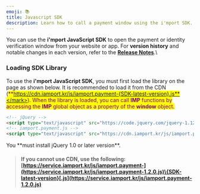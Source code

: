 ```yaml
---
emoji: 📚
title: Javascript SDK
description: Learn how to call a payment window using the i'mport SDK.
---
```





You can use the **i'mport JavaScript SDK** to open the payment or identity verification window from your website or app. For **version history** and notable changes in each version, refer to the [**Release Notes**](sdk-release-note.md).\


### Loading SDK Library <a href="#sdk-library" id="sdk-library"></a>

To use the **i'mport JavaScript SDK**, you must first load the library on the page as shown below. It is recommended to load it from the CDN (<mark style="color:purple;">**https://cdn.iamport.kr/js/iamport.payment-{SDK-latest-version}.js**</mark>). When the library is loaded, you can call **IMP** functions by accessing the **IMP** global object as a property of the **window** object.

```html title="HTML"
<!-- jQuery -->
<script type="text/javascript" src="https://code.jquery.com/jquery-1.12.4.min.js" ></script>
<!-- iamport.payment.js -->
<script type="text/javascript" src="https://cdn.iamport.kr/js/iamport.payment-{SDK-latest-version}.js"></script>
```


<Hint style="warning">
You **must install jQuery 1.0 or later version**.

</Hint>

> #### **If you cannot use CDN**, use the following: [https://service.iamport.kr/js/iamport.payment-](https://service.iamport.kr/js/iamport.payment-1.2.0.js)\{SDK-latest-version}[.js](https://service.iamport.kr/js/iamport.payment-1.2.0.js)
